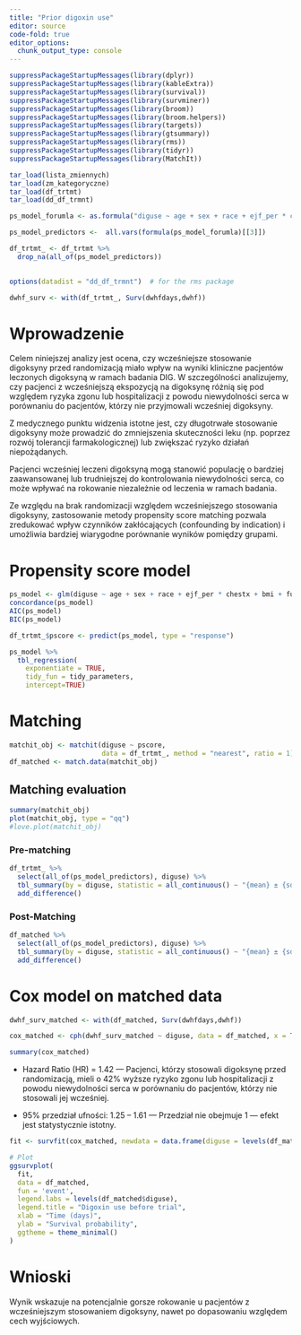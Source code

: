 ```yaml
---
title: "Prior digoxin use"
editor: source
code-fold: true
editor_options: 
  chunk_output_type: console
---
```


```r
suppressPackageStartupMessages(library(dplyr))
suppressPackageStartupMessages(library(kableExtra))
suppressPackageStartupMessages(library(survival))
suppressPackageStartupMessages(library(survminer))
suppressPackageStartupMessages(library(broom))
suppressPackageStartupMessages(library(broom.helpers))
suppressPackageStartupMessages(library(targets))
suppressPackageStartupMessages(library(gtsummary))
suppressPackageStartupMessages(library(rms))
suppressPackageStartupMessages(library(tidyr))
suppressPackageStartupMessages(library(MatchIt))

tar_load(lista_zmiennych)
tar_load(zm_kategoryczne)
tar_load(df_trtmt)
tar_load(dd_df_trmnt)

ps_model_forumla <- as.formula("diguse ~ age + sex + race + ejf_per * chestx + bmi + functcls + diuret + aceinhib + prevmi + diabetes + hyperten")

ps_model_predictors <-  all.vars(formula(ps_model_forumla)[[3]])

df_trtmt_ <- df_trtmt %>%
  drop_na(all_of(ps_model_predictors))

 
options(datadist = "dd_df_trmnt")  # for the rms package

dwhf_surv <- with(df_trtmt_, Surv(dwhfdays,dwhf))
```

# Wprowadzenie

Celem niniejszej analizy jest ocena, czy wcześniejsze stosowanie digoksyny przed randomizacją miało wpływ na wyniki kliniczne pacjentów leczonych digoksyną w ramach badania DIG. W szczególności analizujemy, czy pacjenci z wcześniejszą ekspozycją na digoksynę różnią się pod względem ryzyka zgonu lub hospitalizacji z powodu niewydolności serca w porównaniu do pacjentów, którzy nie przyjmowali wcześniej digoksyny.

Z medycznego punktu widzenia istotne jest, czy długotrwałe stosowanie digoksyny może prowadzić do zmniejszenia skuteczności leku (np. poprzez rozwój tolerancji farmakologicznej) lub zwiększać ryzyko działań niepożądanych. 

Pacjenci wcześniej leczeni digoksyną mogą stanowić populację o bardziej zaawansowanej lub trudniejszej do kontrolowania niewydolności serca, co może wpływać na rokowanie niezależnie od leczenia w ramach badania.

Ze względu na brak randomizacji względem wcześniejszego stosowania digoksyny, zastosowanie metody propensity score matching pozwala zredukować wpływ czynników zakłócających (confounding by indication) i umożliwia bardziej wiarygodne porównanie wyników pomiędzy grupami.

# Propensity score model

```r

ps_model <- glm(diguse ~ age + sex + race + ejf_per * chestx + bmi + functcls + diuret + aceinhib + prevmi + diabetes + hyperten, data = df_trtmt_, family = binomial)
concordance(ps_model)
AIC(ps_model)
BIC(ps_model)

df_trtmt_$pscore <- predict(ps_model, type = "response")
```

```r
ps_model %>% 
  tbl_regression(
    exponentiate = TRUE, 
    tidy_fun = tidy_parameters, 
    intercept=TRUE)
```

# Matching 

```r

matchit_obj <- matchit(diguse ~ pscore,
                       data = df_trtmt_, method = "nearest", ratio = 1)
df_matched <- match.data(matchit_obj)
```


## Matching evaluation

```r
summary(matchit_obj)
plot(matchit_obj, type = "qq")
#love.plot(matchit_obj)
```

### Pre-matching

```r
df_trtmt_ %>%
  select(all_of(ps_model_predictors), diguse) %>%
  tbl_summary(by = diguse, statistic = all_continuous() ~ "{mean} ± {sd}", missing = "no") %>%
  add_difference() 
```

### Post-Matching 

```r
df_matched %>%
  select(all_of(ps_model_predictors), diguse) %>%
  tbl_summary(by = diguse, statistic = all_continuous() ~ "{mean} ± {sd}", missing = "no") %>%
  add_difference()
```

# Cox model on matched data

```r

dwhf_surv_matched <- with(df_matched, Surv(dwhfdays,dwhf))

cox_matched <- cph(dwhf_surv_matched ~ diguse, data = df_matched, x = TRUE, y = TRUE, surv = TRUE)

summary(cox_matched)
```

* Hazard Ratio (HR) = 1.42 --- 
Pacjenci, którzy stosowali digoksynę przed randomizacją, mieli o 42% wyższe ryzyko zgonu lub hospitalizacji z powodu niewydolności serca w porównaniu do pacjentów, którzy nie stosowali jej wcześniej.

* 95% przedział ufności: 1.25 – 1.61  --- Przedział nie obejmuje 1 — efekt jest statystycznie istotny.

```r
fit <- survfit(cox_matched, newdata = data.frame(diguse = levels(df_matched$diguse)))

# Plot
ggsurvplot(
  fit,
  data = df_matched,
  fun = 'event',
  legend.labs = levels(df_matched$diguse),
  legend.title = "Digoxin use before trial",
  xlab = "Time (days)",
  ylab = "Survival probability",
  ggtheme = theme_minimal()
)
```

# Wnioski

Wynik wskazuje na potencjalnie gorsze rokowanie u pacjentów z wcześniejszym stosowaniem digoksyny, nawet po dopasowaniu względem cech wyjściowych.
